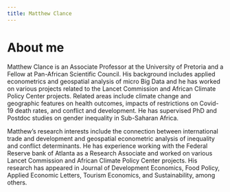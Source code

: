 ```yaml
---
title: Matthew Clance
---
```


<!-- Google tag (gtag.js) -->
<script async src="https://www.googletagmanager.com/gtag/js?id=G-FEVK27LWND"></script>
<script>
  window.dataLayer = window.dataLayer || [];
  function gtag(){dataLayer.push(arguments);}
  gtag('js', new Date());

  gtag('config', 'G-FEVK27LWND');
</script>

# About me

Matthew Clance is an Associate Professor at the University of Pretoria and a Fellow at Pan-African Scientific Council. His background includes applied econometrics and geospatial analysis of micro Big Data and he has worked on various projects related to the Lancet Commission and African Climate Policy Center projects. Related areas include climate change and geographic features on health outcomes, impacts of restrictions on Covid-19 death rates, and conflict and development. He has supervised PhD and Postdoc studies on gender inequality in Sub-Saharan Africa.

Matthew’s research interests include the connection between international trade and development and geospatial econometric analysis of inequality and conflict determinants. He has experience working with the Federal Reserve bank of Atlanta as a Research Associate and worked on various Lancet Commission and African Climate Policy Center projects. His research has appeared in Journal of Development Economics, Food Policy, Applied Economic Letters, Tourism Economics, and Sustainability, among others.